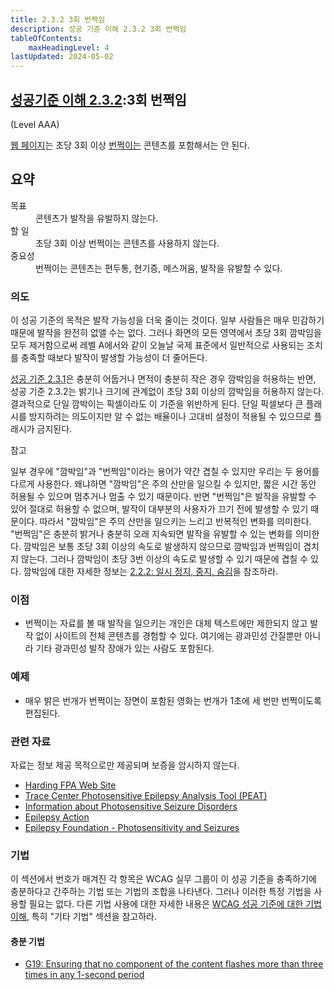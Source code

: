 ```yaml
---
title: 2.3.2 3회 번쩍임
description: 성공 기준 이해 2.3.2 3회 번쩍임
tableOfContents:
    maxHeadingLevel: 4
lastUpdated: 2024-05-02
---
```



## [성공기준 이해 2.3.2](https://w3.org/TR/WCAG22#three-flashes):3회 번쩍임 

(Level AAA)

<Card title="성공 기준(SC)"></Card>

[웹 페이지](../../../../glossary/web-page)는 초당 3회 이상 [번쩍이는](../../../../glossary/flash) 콘텐츠를 포함해서는 안 된다.

## 요약

<dl>
<dt>목표</dt>
<dd>콘텐츠가 발작을 유발하지 않는다.</dd>
<dt>할 일</dt>
<dd>초당 3회 이상 번쩍이는 콘텐츠를 사용하지 않는다.</dd>
<dt>중요성</dt>
<dd>번쩍이는 콘텐츠는 편두통, 현기증, 메스꺼움, 발작을 유발할 수 있다.</dd>
</dl>

### 의도

이 성공 기준의 목적은 발작 가능성을 더욱 줄이는 것이다. 일부 사람들은 매우 민감하기 때문에 발작을 완전히 없앨 수는 없다. 그러나 화면의 모든 영역에서 초당 3회 깜박임을 모두 제거함으로써 레벨 A에서와 같이 오늘날 국제 표준에서 일반적으로 사용되는 조치를 충족할 때보다 발작이 발생할 가능성이 더 줄어든다.

[성공 기준 2.3.1](three-flashes-or-below-threshold)은 충분히 어둡거나 면적이 충분히 작은 경우 깜박임을 허용하는 반면, 성공 기준 2.3.2는 밝기나 크기에 관계없이 초당 3회 이상의 깜박임을 허용하지 않는다. 결과적으로 단일 깜박이는 픽셀이라도 이 기준을 위반하게 된다. 단일 픽셀보다 큰 플래시를 방지하려는 의도이지만 알 수 없는 배율이나 고대비 설정이 적용될 수 있으므로 플래시가 금지된다.

참고

일부 경우에 "깜박임"과 "번쩍임"이라는 용어가 약간 겹칠 수 있지만 우리는 두 용어를 다르게 사용한다. 왜냐하면 "깜박임"은 주의 산만을 일으킬 수 있지만, 짧은 시간 동안 허용될 수 있으며 멈추거나 멈출 수 있기 때문이다. 반면 "번쩍임"은 발작을 유발할 수 있어 절대로 허용할 수 없으며, 발작이 대부분의 사용자가 끄기 전에 발생할 수 있기 때문이다. 따라서 "깜박임"은 주의 산만을 일으키는 느리고 반복적인 변화를 의미한다. "번쩍임"은 충분히 밝거나 충분히 오래 지속되면 발작을 유발할 수 있는 변화를 의미한다. 깜박임은 보통 초당 3회 이상의 속도로 발생하지 않으므로 깜박임과 번쩍임이 겹치지 않는다. 그러나 깜박임이 초당 3번 이상의 속도로 발생할 수 있기 때문에 겹칠 수 있다. 깜박임에 대한 자세한 정보는 [2.2.2: 일시 정지, 중지, 숨김](pause-stop-hide)을 참조하라.

### 이점

*   번쩍이는 자료를 볼 때 발작을 일으키는 개인은 대체 텍스트에만 제한되지 않고 발작 없이 사이트의 전체 콘텐츠를 경험할 수 있다. 여기에는 광과민성 간질뿐만 아니라 기타 광과민성 발작 장애가 있는 사람도 포함된다.

### 예제

*   매우 밝은 번개가 번쩍이는 장면이 포함된 영화는 번개가 1초에 세 번만 번쩍이도록 편집된다.

### 관련 자료

자료는 정보 제공 목적으로만 제공되며 보증을 암시하지 않는다.

*   [Harding FPA Web Site](https://www.hardingfpa.com/)
*   [Trace Center Photosensitive Epilepsy Analysis Tool (PEAT)](https://trace.umd.edu/peat/)
*   [Information about Photosensitive Seizure Disorders](https://trace.umd.edu/information-about-photosensitive-seizure-disorders/)
*   [Epilepsy Action](https://www.epilepsy.org.uk/)
*   [Epilepsy Foundation - Photosensitivity and Seizures](http://www.epilepsy.com/learn/triggers-seizures/photosensitivity-and-seizures)

### 기법

이 섹션에서 번호가 매겨진 각 항목은 WCAG 실무 그룹이 이 성공 기준을 충족하기에 충분하다고 간주하는 기법 또는 기법의 조합을 나타낸다. 그러나 이러한 특정 기법을 사용할 필요는 없다. 다른 기법 사용에 대한 자세한 내용은 [WCAG 성공 기준에 대한 기법 이해](../understanding-techniques), 특히 "기타 기법" 섹션을 참고하라.

#### 충분 기법

*   [G19: Ensuring that no component of the content flashes more than three times in any 1-second period](https://www.w3.org/WAI/WCAG22/Techniques/general/G19)

